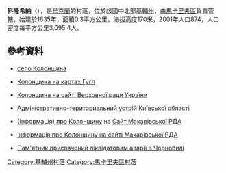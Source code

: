 {{coord|50|26|51|N|29|57|32|E|scale:30000|display=title}}

'''科隆希納'''（{{lang-uk|Колонщина}}），是[[烏克蘭|烏克蘭]]的村落，位於該國中北部[[基輔州|基輔州]]，由[[馬卡里夫區|馬卡里夫區]]負責管轄，始建於1635年，面積0.3平方公里，海拔高度170米，2001年人口874，人口密度每平方公里3,095.4人。

==參考資料==
* {{ua icon}} [http://gska2.rada.gov.ua/pls/z7502/A005?rf7571=16028 село Колонщина]{{dead link|date=2018年1月 |bot=InternetArchiveBot |fix-attempted=yes }}
* {{ua icon}} [http://maps.google.com.ua/maps/ms?hl=ru&ie=UTF8&msa=0&msid=207811215456971337804.000497b11dd29c02e1aac&z=14 Колонщина на картах Гугл]
* {{ua icon}} [http://gska2.rada.gov.ua/pls/z7502/A005?rf7571=16028 Колонщина на сайті Верховної ради України]{{dead link|date=2018年1月 |bot=InternetArchiveBot |fix-attempted=yes }}
* {{ua icon}} [https://web.archive.org/web/20120205185904/http://www.rada.gov.ua/zakon/new/ADM/zmistko.html Адміністративно-териториальний устрій Київської області]
* {{ua icon}} [http://adm-makariv.gov.ua/index.php?option=com_content&view=article&id=201 (Інформація) про Колонщину] {{Wayback|url=http://adm-makariv.gov.ua/index.php?option=com_content&view=article&id=201 |date=20170302062257 }} на [https://web.archive.org/web/20150402000656/http://adm.makariv.org/ Сайт Макарівської РДА]
* {{ua icon}} [http://adm-makariv.gov.ua/index.php?option=com_content&view=article&id=201 Інформація про Колонщину на сайті Макарівської РДА] {{Wayback|url=http://adm-makariv.gov.ua/index.php?option=com_content&view=article&id=201 |date=20170302062257 }}
* {{ua icon}} [http://www.tms.kiev.ua/?subs=qyDohfv5wtYo&lang=ua Пам'ятник присвячений ліквідаторам аварії в Чорнобилі] {{Wayback|url=http://www.tms.kiev.ua/?subs=qyDohfv5wtYo&lang=ua |date=20160415225459 }}

{{DEFAULTSORT:Колонщина}}
[[Category:基輔州村落|Category:基輔州村落]]
[[Category:馬卡里夫區村落|Category:馬卡里夫區村落]]

{{Kiev-geo-stub}}